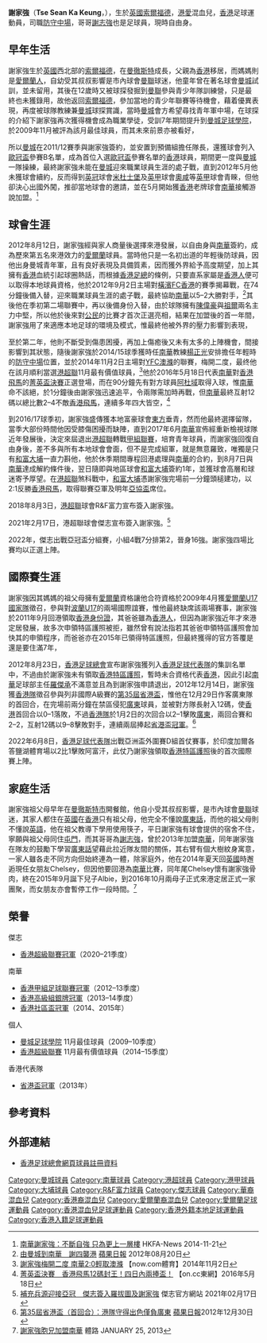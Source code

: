 {{Infobox football biography
| name            = 謝家強 <br> Sean Tse
| image           = Sean Tse vs Yokohama FC HK.jpg
| fullname        = 謝家強
| nickname        = 謝四、喪謝
| birth_date      = {{birth date and age|1992|5|3}}
| birth_place     = [[英格蘭|英格蘭]]，[[索爾福德|索爾福德]]
| height          = {{height|m=1.87}}
| position        = [[中堅|中堅]]、[[防守中場|防守中場]]
| currentclub     = 
| clubnumber      = 
| youthyears1     = 2004–2005
| youthclubs1     = [[曼徹斯特聯足球會|曼聯]]
| youthyears2     = 2005–2012
| youthclubs2     = [[曼徹斯特城足球會|曼城]]
| years1 = 2012–2017
| clubs1 = [[南華足球隊|南華]]
| caps1  = 55
| goals1 = 5
| years2 = 2017–2018
| clubs2 = [[大埔足球會|和富大埔]]
| caps2  = 7
| goals2 = 1
| years3 = 2018–2020
| clubs3 = [[富力R&F|富力R&F]]
| caps3  = 18
| goals3 = 2
| years4 = 2021–2022
| clubs4 = [[傑志體育會|傑志]]
| caps4  = 7
| goals4 = 0
| nationalyears1 = 2009
| nationalteam1  = [[愛爾蘭國家足球隊|愛爾蘭U17]]
| nationalcaps1 = 1
| nationalgoals1 = 0
| nationalyears2 = 2022–
| nationalteam2  = [[香港足球代表隊|香港]]
| nationalcaps2 = 1
| nationalgoals2 = 0
| pcupdate = 2021年6月17日
| ntupdate = 2022年6月8日
}}

'''謝家強'''（'''Tse Sean Ka Keung'''，{{bd|1992年|5月3日|}}），生於[[英國|英國]][[索爾福德|索爾福德]]，[[香港|港]][[愛爾蘭|愛]]混血兒，[[香港|香港]]足球運動員，司職[[防守中場|防守中場]]，哥哥[[謝志強|謝志強]]也是足球員，現時自由身。

==早年生活==
謝家強生於[[英國|英國]]西北部的[[索爾福德|索爾福德]]，在[[曼徹斯特|曼徹斯特]]成長，父親為[[香港|香港]]移居，而媽媽則是[[愛爾蘭人|愛爾蘭人]]，自幼受其叔叔影響是市內球會[[曼徹斯特聯足球會|曼聯]]球迷，他童年曾在著名球會[[曼徹斯特城足球會|曼城]]試訓，並未留用，其後在12歲時又被球探發掘到[[曼徹斯特聯足球會|曼聯]]參與青少年隊訓練營，只是最終也未獲錄用，故他返回[[索爾福德|索爾福德]]，參加當地的青少年聯賽等待機會，藉着優異表現，再度被球隊教練兼[[曼徹斯特城足球會|曼城]]球探賞識，當時[[曼徹斯特城足球會|曼城]]會方希望尋找青年軍中場，在球探的介紹下謝家強再次獲得機會成為職業學徒，受訓7年期間提升到[[曼徹斯特城足球會|曼城足球學院]]，於2009年11月被評為該月最佳球員，而其未來前景亦被看好，

所以[[曼徹斯特城足球會|曼城]]在2011/12賽季與謝家強簽約，並安置到預備組擔任隊長，還獲球會列入[[歐洲聯賽冠軍盃|歐冠盃]]參賽B名單，成為首位入選[[歐洲聯賽冠軍盃|歐冠盃]]參賽名單的[[香港|香港]]球員，期間更一度與[[曼徹斯特城足球會|曼城]]一隊操練，最終謝家強未能在[[曼徹斯特城足球會|曼城]]迎來職業球員生涯的處子戰，直到2012年5月他未獲球會續約，反而得到[[英冠|英冠]]球會[[米杜士堡足球會|米杜士堡]]及[[英甲|英甲]]球會[[奧咸足球會|奧咸]]等[[英甲|英甲]]球會青睞，但他卻決心出國外闖，推卻當地球會的邀請，並在5月開始獲[[香港|香港]]老牌球會[[南華足球隊|南華]]接觸游說加盟。<ref>[https://www.hkfa.com/news_details/12321 南華謝家強：不斷自強 只為更上一層樓] {{Wayback|url=https://www.hkfa.com/news_details/12321 |date=20160617143122 }} HKFA-News 2014-11-21</ref>

==球會生涯==
2012年8月12日，謝家強經與家人商量後選擇來港發展，以自由身與[[南華足球隊|南華]]簽約，成為歷來第五名來港效力的[[愛爾蘭|愛爾蘭]]球員。當時他只是一名初出道的年輕後防球員，因他出身曼城青年軍，且有良好表現及具備質素，因而獲外界給予高度期望，加上其擁有[[香港|香港]]血統引起球圈熱話，而根據[[香港足總|香港足總]]的條例，只要直系家屬是[[香港人|香港人]]便可以取得本地球員資格，他於2012年9月2日主場對[[橫濱FC香港|橫濱FC香港]]的賽季揭幕戰，在74分鐘後備入替，迎來職業球員生涯的處子戰，最終協助[[南華足球隊|南華]]以5–2大勝對手，<ref>[http://hk.apple.nextmedia.com/sports/art/20120820/16618122 由曼城到南華　謝四襲港] {{Wayback|url=http://hk.apple.nextmedia.com/sports/art/20120820/16618122 |date=20160610160958 }} [[蘋果日報|蘋果日報]] 2012年08月20日</ref>其後他在季初第二場聯賽中，再以後備身份入替，由於球隊擁有[[陳偉豪|陳偉豪]]與[[祖爾|祖爾]]兩名主力中堅，所以他於後來對[[公民足球隊|公民]]的比賽才首次正選亮相，結果在加盟後的首一年間，謝家強用了來適應本地足球的環境及模式，惟最終他被外界的壓力影響到表現，

至於第二年，他則不斷受到傷患困擾，再加上傷癒後又未有太多的上陣機會，間接影響到其狀態，隨後謝家強於2014/15球季獲時任[[南華足球隊|南華]]教練[[楊正光|楊正光]]安排擔任年輕時的[[防守中場|防守中場]]位置，並於2014年11月2日主場對[[YFC澳滌|YFC澳滌]]的聯賽，梅開二度，最终他在該月順利當選[[港超聯|港超聯]]11月最有價值球員，<ref>[http://news.now.com/home/sports/player?newsId=sp11071678525 謝家強梅開二度 南華2:0輕取澳滌] {{Wayback|url=http://news.now.com/home/sports/player?newsId=sp11071678525 |date=20160803094017 }} 【now.com體育】2014年11月2日</ref>他於2016年5月18日代表[[南華足球隊|南華]]對[[香港飛馬足球會|香港飛馬]]的[[2015–16年香港菁英盃|菁英盃決賽]]正選登場，而在90分鐘先有對方球員[[阿德米爾·阿杜域|阿杜域]]取得入球，惟[[南華足球隊|南華]]命不該絕，於1分鐘後由謝家強迅速追平，令兩隊需加時再戰，但[[南華足球隊|南華]]最終互射12碼以總比數2–4不敵[[香港飛馬足球會|香港飛馬]]，連續多年四大皆空，<ref>[http://hk.on.cc/hk/bkn/cnt/sport/20160518/bkn-20160518224053469-0518_00882_001.html 菁英盃決賽　香港飛馬12碼封王！四日內兩捧盃！] {{Wayback|url=http://hk.on.cc/hk/bkn/cnt/sport/20160518/bkn-20160518224053469-0518_00882_001.html |date=20160701202430 }} 【on.cc東網】2016年5月18日</ref>

到2016/17球季初，謝家強盛傳獲本地富豪球會[[東方足球隊|東方]]垂青，然而他最終選擇留隊，當季大部份時間他因受膝傷困擾而缺陣，直到2017年6月[[南華足球隊|南華]]宣佈經重新檢視球隊近年發展後，決定來屆退出[[港超聯|港超聯]]轉戰[[香港甲組聯賽|甲組聯賽]]，培育青年球員，而謝家強回復自由身後，差不多與所有本地球會會面，但不是完成組軍，就是無意羅致，唯獨是只有[[大埔足球會|和富大埔]]一直力斟他，他於休季期間專程回港處理與[[南華足球隊|南華]]的合約，到8月7日與[[南華足球隊|南華]]達成解約條件後，翌日隨即與地區球會[[大埔足球會|和富大埔]]簽約1年，並獲球會高層和球迷寄予厚望。在[[港超聯|港超聯]]煞科戰中，[[大埔足球會|和富大埔]]憑謝家強完場前一分鐘頭槌建功，以2:1反勝[[香港飛馬足球會|香港飛馬]]，取得聯賽亞軍及明年[[亞洲足協盃|亞協盃]]席位。

2018年8月3日，[[港超聯|港超聯]]球會R&F富力宣布簽入謝家強。

2021年2月17日，港超聯球會傑志宣布簽入謝家強。<ref>[https://www.kitchee.com/index.php?page=news&filter=detail&news_type=ClubNews&id=877 補充兵源迎接亞冠　傑志簽入羅拔圖及謝家強] 傑志官方網站 2021年02月17日</ref>

2022年，傑志出戰亞冠盃分組賽，小組4戰7分排第2，晉身16強。謝家強四場比賽均以正選上陣。

==國際賽生涯==
謝家強因其媽媽的祖父母擁有[[愛爾蘭|愛爾蘭]]資格讓他合符資格於2009年4月獲[[愛爾蘭國家足球隊|愛爾蘭U17國家隊]]徵召，參與對[[波蘭國家足球隊|波蘭U17]]的兩場國際誼賽，惟他最終缺席該兩場賽事，謝家強於2011年9月回港領取[[香港身份證|香港身份證]]，其爸爸雖為[[香港人|香港人]]，但因為謝家強近年才來港定居發展，故多次申領特區護照被拒，雖然曾有說法指若其爸爸申領特區護照會加快其的申領程序，而爸爸亦在2015年已領得特區護照，但最終獲得的官方答覆是還是要住滿7年，

2012年8月23日，[[香港足球總會|香港足球總會]]宣布謝家強獲列入[[香港足球代表隊|香港足球代表隊]]的集訓名單中，不過由於謝家強未有領取[[香港特區護照|香港特區護照]]，暫時未合資格代表[[香港足球代表隊|香港]]，因此引起[[南華足球隊|南華]]足球部主任[[羅傑承|羅傑承]]不滿意並且為到謝家強申請退出，2012年12月14日，謝家強獲[[香港足球代表隊|香港隊]]徵召參與列非國際A級賽的[[第35屆省港盃|第35屆省港盃]]，惟他在12月29日作客廣東隊的首回合，在完場前兩分鐘在禁區侵犯[[廣東|廣東]]球員，並被對方隊長射入12碼，使[[香港足球代表隊|香港]]首回合以0–1落敗，不過[[香港足球代表隊|香港隊]]於1月2日的次回合以2–1擊敗[[省港盃|廣東]]，兩回合賽和2–2，互射12碼以9–8擊敗對手，連續兩屆捧起[[第35屆省港盃|省港盃冠軍]]。<ref>[http://hk.apple.nextmedia.com/sports/art/20121230/18117806 第35屆省港盃（首回合）：港隊守得出色僅負廣東] {{Wayback|url=http://hk.apple.nextmedia.com/sports/art/20121230/18117806 |date=20170202054142 }} [[蘋果日報|蘋果日報]]2012年12月30日</ref>

2022年6月8日，[[香港足球代表隊|香港足球代表隊]]出戰亞洲盃外圍賽D組首仗賽事，於印度加爾各答鹽湖體育場以2比1擊敗阿富汗，此仗乃謝家強領取[[香港特區護照|香港特區護照]]後的首次國際賽上陣。

==家庭生活==
謝家強祖父母早年在[[曼徹斯特|曼徹斯特市]]開餐館，他自小受其叔叔影響，是市內球會[[曼徹斯特聯足球會|曼聯]]球迷，其家人都住在[[英國|英國]]在[[香港|香港]]只有祖父母，他完全不懂說[[廣東話|廣東話]]，而他的祖父母則不懂說[[英語|英語]]，他在祖父教導下學用使用筷子，平日謝家強有球會提供的宿舍不住，寧願與祖父母同住[[屯門|屯門]]，而其哥哥為[[謝志強|謝志強]]，曾於2013年加盟[[南華足球隊|南華]]，同年謝家強在隊友的鼓勵下學習[[廣東話|廣東話]]望藉此拉近隊友間的關係，其右臂有個大樹紋身寓意，一家人雖各走不同方向但始終連為一體，除家庭外，他在2014年夏天回[[英國|英國]]時邂逅現任女朋友Chelsey，但因他要回港為[[南華足球隊|南華]]比賽，同年尾Chelsey懷有謝家強骨肉，終在2015年9月誕下兒子Albie，到2016年10月兩母子正式來港定居正式一家團聚，而女朋友亦會暫停工作一段時間。<ref>[http://sportsroad.hk/archives/1570 謝家強胞兄加盟南華] {{Wayback|url=http://sportsroad.hk/archives/1570 |date=20161003182054 }} 體路 JANUARY 25, 2013</ref> 

==榮譽==
;傑志
* [[香港超級聯賽|香港超級聯賽冠軍]]（2020–21季度）
;南華
* [[香港甲組足球聯賽|香港甲組足球聯賽冠軍]]（2012–13季度）
* [[香港高級組銀牌|香港高級組銀牌冠軍]]（2013–14季度）
* [[香港社區盃|香港社區盃冠軍]]（2014、2015年） 
;個人
* [[曼城2009年至2010年球季|曼城足球學院]] 11月最佳球員（2009–10季度）
* [[香港超級聯賽|香港超級聯賽]] 11月最有價值球員（2014–15季度）
;香港代表隊
* [[第35屆省港盃|省港盃冠軍]]（2013年）

==參考資料==
{{Reflist}}

==外部連結==
* [http://www.hkfa.com/zh-hk/player_view.php?player_id=11796 香港足球總會網頁球員註冊資料]{{Wayback|url=http://www.hkfa.com/zh-hk/player_view.php?player_id=11796 |date=20130921234043 }}

{{DEFAULTSORT: Tse Ka Keung Sean}} 
[[Category:曼城球員|Category:曼城球員]]
[[Category:南華球員|Category:南華球員]]
[[Category:港超球員|Category:港超球員]]
[[Category:港甲球員|Category:港甲球員]]
[[Category:大埔球員|Category:大埔球員]]
[[Category:R&F富力球員|Category:R&F富力球員]]
[[Category:傑志球員|Category:傑志球員]]
[[Category:華裔混血兒|Category:華裔混血兒]]
[[Category:香港裔混血兒|Category:香港裔混血兒]]
[[Category:愛爾蘭裔混血兒|Category:愛爾蘭裔混血兒]]
[[Category:愛爾蘭足球運動員|Category:愛爾蘭足球運動員]]
[[Category:香港混血兒足球運動員|Category:香港混血兒足球運動員]]
[[Category:香港外籍本地足球運動員|Category:香港外籍本地足球運動員]]
[[Category:香港入籍足球運動員|Category:香港入籍足球運動員]]